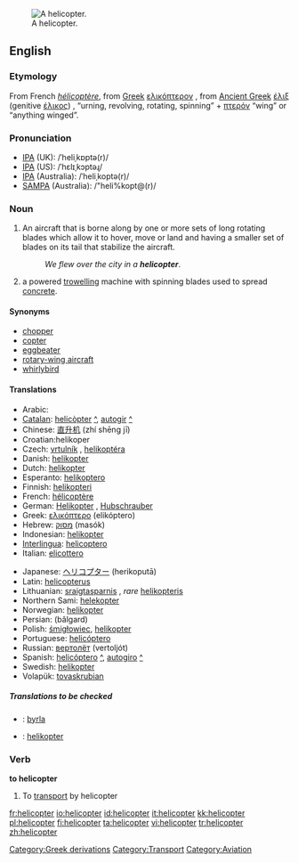 [[Image:Bell 206L3 (D-HASA).jpg|thumb|right|A helicopter.]]
==English==

===Etymology===
From French ''[[hélicoptère]]'', from [[Greek]] [[ελικόπτερον]] {{italbrac|helikopteron}}, from [[Ancient Greek]] [[έλιξ]] (genitive [[έλικος]]) {{italbrac|helix}}, {{italbrac|helikos}} “urning, revolving, rotating, spinning” + [[πτερόν]] {{italbrac|pteron}} “wing” or “anything winged”.

===Pronunciation===
*[[w:IPA|IPA]] (UK): /ˈheliˌkɒptə(r)/
*[[w:IPA|IPA]] (US): /ˈhɛlɪˌkɔptəɻ/
*[[w:IPA|IPA]] (Australia): /ˈheliˌkoptə(r)/
*[[w:SAMPA|SAMPA]] (Australia): /"heli%kopt@(r)/

===Noun===
{{en-noun}}

# An aircraft that is borne along by one or more sets of long rotating blades which allow it to hover, move or land and having a smaller set of blades on its tail that stabilize the aircraft.
#:''We flew over the city in a '''helicopter'''''.
# a powered [[trowel]]ling machine with spinning blades used to spread [[concrete]].

====Synonyms====
*[[chopper]] {{italbrac|informal}}
*[[copter]] {{italbrac|informal}}
*[[eggbeater]] {{italbrac|slang}}
*[[rotary-wing aircraft]] {{italbrac|technical}}
*[[whirlybird]] {{italbrac|slang}}

====Translations====
{{trans-top|aircraft}}
*Arabic: {{ARchar|[[طائرة عامودية]]}} {{unicode|(ʈá’ira ʕamudíyya)}} {{f}}
*[[Catalan]]: [[helicòpter]] {{m}} [[:ca:helicòpter|^]], [[autogir]] {{m}} [[:ca:autogir|^]]
*Chinese: [[直升机]] (zhí shēng jī)
*Croatian:helikoper {{m}}
*Czech: [[vrtulník]] {{m}}, [[helikoptéra]] {{f}}
*Danish: [[helikopter]]
*Dutch: [[helikopter]] {{m}}
*Esperanto: [[helikoptero]]
*Finnish: [[helikopteri]]
*French: [[hélicoptère]] {{m}}
*German: [[Helikopter]] {{m}}, [[Hubschrauber]] {{m}}
*Greek: [[ελικόπτερο]] (elikóptero) {{n}}
*Hebrew: [[מסוק]] (masók) {{m}}
*Indonesian: [[helikopter]]
*[[Interlingua]]: [[helicoptero]]
*Italian: [[elicottero]] {{m}}
{{trans-mid}}
*Japanese: [[ヘリコプター]] (herikoputā)
*Latin: [[helicopterus]] {{m}}
*Lithuanian: [[sraigtasparnis]] {{m}}, ''rare'' [[helikopteris]] {{m}}
*Northern Sami: [[helekopter]]
*Norwegian: [[helikopter]] {{n}}
*Persian: {{FAchar|[[بالگرد]]}} (bâlgard)
*Polish: [[śmigłowiec]], [[helikopter]] {{m}}
*Portuguese: [[helicóptero]] {{m}}
*Russian: [[вертолёт]] (vertoljót) {{m}}
*Spanish: [[helicóptero]] {{m}} [[:es:helicóptero|^]], [[autogiro]] {{m}} [[:es:autogiro|^]]
*Swedish: [[helikopter]]
*Volapük: [[tovaskrubian]]
{{trans-bottom}}

=====Translations to be checked=====
{{checktrans}}

*{{ttbc|Icelandic}}: [[þyrla]]

*{{ttbc|Slovene}}: [[helikopter]] {{m}}

===Verb===
'''to helicopter'''

# To [[transport]] by helicopter

[[Category:Greek derivations]]
[[Category:Transport]]
[[Category:Aviation]]

[[fr:helicopter]]
[[io:helicopter]]
[[id:helicopter]]
[[it:helicopter]]
[[kk:helicopter]]
[[pl:helicopter]]
[[fi:helicopter]]
[[ta:helicopter]]
[[vi:helicopter]]
[[tr:helicopter]]
[[zh:helicopter]]